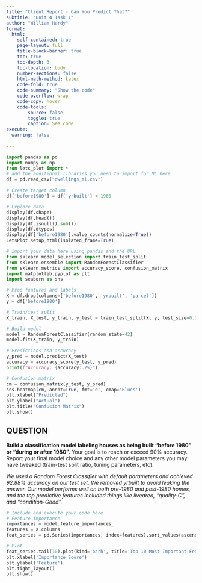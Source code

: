 ```yaml
---
title: "Client Report - Can You Predict That?"
subtitle: "Unit 4 Task 1"
author: "William Hardy"
format:
  html:
    self-contained: true
    page-layout: full
    title-block-banner: true
    toc: true
    toc-depth: 3
    toc-location: body
    number-sections: false
    html-math-method: katex
    code-fold: true
    code-summary: "Show the code"
    code-overflow: wrap
    code-copy: hover
    code-tools:
        source: false
        toggle: true
        caption: See code
execute: 
  warning: false
    
---
```


```python
import pandas as pd 
import numpy as np
from lets_plot import *
# add the additional libraries you need to import for ML here
df = pd.read_csv("dwellings_ml.csv")

# Create target column
df['before1980'] = df['yrbuilt'] < 1980

# Explore data
display(df.shape)
display(df.head())
display(df.isnull().sum())
display(df.dtypes)
display(df['before1980'].value_counts(normalize=True))
LetsPlot.setup_html(isolated_frame=True)
```


```python
# import your data here using pandas and the URL
from sklearn.model_selection import train_test_split
from sklearn.ensemble import RandomForestClassifier
from sklearn.metrics import accuracy_score, confusion_matrix
import matplotlib.pyplot as plt
import seaborn as sns

# Prep features and labels
X = df.drop(columns=['before1980', 'yrbuilt', 'parcel'])
y = df['before1980']

# Train/test split
X_train, X_test, y_train, y_test = train_test_split(X, y, test_size=0.25, random_state=42)

# Build model
model = RandomForestClassifier(random_state=42)
model.fit(X_train, y_train)

# Predictions and accuracy
y_pred = model.predict(X_test)
accuracy = accuracy_score(y_test, y_pred)
print(f"Accuracy: {accuracy:.2%}")

# Confusion matrix
cm = confusion_matrix(y_test, y_pred)
sns.heatmap(cm, annot=True, fmt='d', cmap='Blues')
plt.xlabel("Predicted")
plt.ylabel("Actual")
plt.title("Confusion Matrix")
plt.show()

```

## QUESTION

__Build a classification model labeling houses as being built “before 1980” or “during or after 1980”.__ Your goal is to reach or exceed 90% accuracy. Report your final model choice and any other model parameters you may have tweaked (train-test split ratio, tuning parameters, etc).  

_We used a Random Forest Classifier with default parameters and achieved 92.88% accuracy on our test set. We removed yrbuilt to avoid leaking the answer. Our model performs well on both pre-1980 and post-1980 homes, and the top predictive features included things like livearea, "quality-C", and "condition-Good"._

```python
# Include and execute your code here
# Feature importance
importances = model.feature_importances_
features = X.columns
feat_series = pd.Series(importances, index=features).sort_values(ascending=True)

# Plot
feat_series.tail(10).plot(kind='barh', title='Top 10 Most Important Features')
plt.xlabel('Importance Score')
plt.ylabel('Feature')
plt.tight_layout()
plt.show()
```

